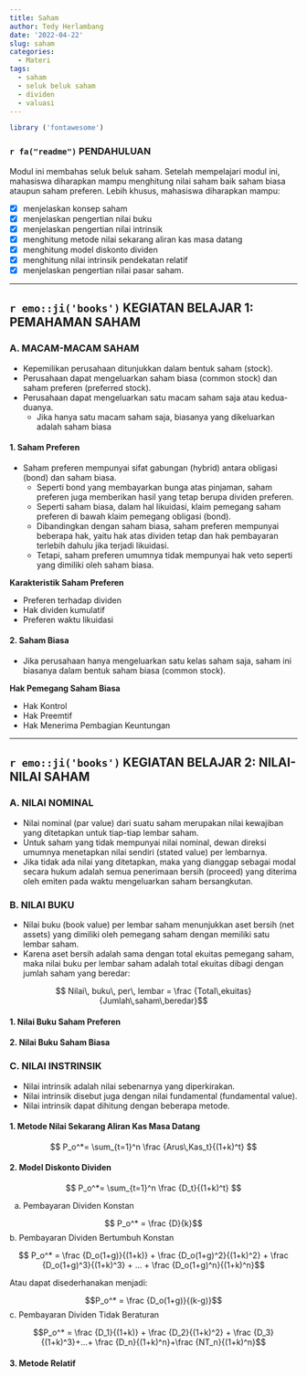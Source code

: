 ```yaml
---
title: Saham
author: Tedy Herlambang
date: '2022-04-22'
slug: saham
categories:
  - Materi
tags:
  - saham
  - seluk beluk saham
  - dividen
  - valuasi
---
```


```r
library ('fontawesome')
```

### `r fa("readme")` PENDAHULUAN

Modul ini membahas seluk beluk saham. Setelah mempelajari modul ini, mahasiswa diharapkan mampu menghitung nilai saham baik saham biasa ataupun saham preferen. Lebih khusus, mahasiswa diharapkan mampu:

- [x] menjelaskan konsep saham
- [x] menjelaskan pengertian nilai buku
- [x] menjelaskan pengertian nilai intrinsik
- [x] menghitung metode nilai sekarang aliran kas masa datang
- [x] menghitung model diskonto dividen
- [x] menghitung nilai intrinsik pendekatan relatif
- [x] menjelaskan pengertian nilai pasar saham.


---

## `r emo::ji('books')` KEGIATAN BELAJAR 1: PEMAHAMAN SAHAM
### A. MACAM-MACAM SAHAM

- Kepemilikan perusahaan ditunjukkan dalam bentuk saham (stock). 
- Perusahaan dapat mengeluarkan saham biasa (common stock) dan saham preferen (preferred stock). 
- Perusahaan dapat mengeluarkan satu macam saham saja atau kedua-duanya. 
  + Jika hanya satu macam saham saja, biasanya yang dikeluarkan adalah saham biasa
  
#### 1. Saham Preferen

- Saham preferen mempunyai sifat gabungan (hybrid) antara obligasi (bond) dan saham biasa.
  + Seperti bond yang membayarkan bunga atas pinjaman, saham preferen juga memberikan hasil yang tetap berupa dividen preferen. 
  + Seperti saham biasa, dalam hal likuidasi, klaim pemegang saham preferen di bawah klaim pemegang obligasi (bond). 
  + Dibandingkan dengan saham biasa, saham preferen mempunyai beberapa hak, yaitu hak atas dividen tetap dan hak pembayaran terlebih dahulu jika terjadi likuidasi. 
  + Tetapi, saham preferen umumnya tidak mempunyai hak veto seperti yang dimiliki oleh saham biasa.

**Karakteristik Saham Preferen**

- Preferen terhadap dividen
- Hak dividen kumulatif
- Preferen waktu likuidasi

#### 2. Saham Biasa

- Jika perusahaan hanya mengeluarkan satu kelas saham saja, saham ini biasanya dalam bentuk saham biasa (common stock).

**Hak Pemegang Saham Biasa**

- Hak Kontrol
- Hak Preemtif
- Hak Menerima Pembagian Keuntungan


---

## `r emo::ji('books')` KEGIATAN BELAJAR 2: NILAI-NILAI SAHAM
### A. NILAI NOMINAL

- Nilai nominal (par value) dari suatu saham merupakan nilai kewajiban yang ditetapkan untuk tiap-tiap lembar saham. 
- Untuk saham yang tidak mempunyai nilai nominal, dewan direksi umumnya menetapkan nilai sendiri (stated value) per lembarnya. 
- Jika tidak ada nilai yang ditetapkan, maka yang dianggap sebagai modal secara hukum adalah semua penerimaan bersih (proceed) yang diterima oleh emiten pada waktu mengeluarkan saham bersangkutan.

### B. NILAI BUKU

- Nilai buku (book value) per lembar saham menunjukkan aset bersih (net assets) yang dimiliki oleh pemegang saham dengan memiliki satu lembar saham. 
- Karena aset bersih adalah sama dengan total ekuitas pemegang saham, maka nilai buku per lembar saham adalah total ekuitas dibagi dengan jumlah saham yang beredar:

$$ Nilai\, buku\, per\, lembar = \frac {Total\,ekuitas}{Jumlah\,saham\,beredar}$$

#### 1. Nilai Buku Saham Preferen

#### 2. Nilai Buku Saham Biasa

### C. NILAI INSTRINSIK

- Nilai intrinsik adalah nilai sebenarnya yang diperkirakan. 
- Nilai intrinsik disebut juga dengan nilai fundamental (fundamental value). 
- Nilai intrinsik dapat dihitung dengan beberapa metode.


#### 1. Metode Nilai Sekarang Aliran Kas Masa Datang


$$ P_o^*= \sum_{t=1}^n \frac {Arus\,Kas_t}{(1+k)^t}  $$

#### 2. Model Diskonto Dividen


$$ P_o^*= \sum_{t=1}^n \frac {D_t}{(1+k)^t}  $$


a. Pembayaran Dividen Konstan

$$ P_o^* = \frac {D}{k}$$
b. Pembayaran Dividen Bertumbuh Konstan

$$ P_o^* = \frac {D_o(1+g)}{(1+k)} + \frac {D_o(1+g)^2}{(1+k)^2} + \frac {D_o(1+g)^3}{(1+k)^3} + ... + \frac {D_o(1+g)^n}{(1+k)^n}$$

Atau dapat disederhanakan menjadi:

$$P_o^* = \frac {D_o(1+g)}{(k-g)}$$
c. Pembayaran Dividen Tidak Beraturan

$$P_o^* = \frac {D_1}{(1+k)} + \frac {D_2}{(1+k)^2} + \frac {D_3}{(1+k)^3}+...+ \frac {D_n}{(1+k)^n}+\frac {NT_n}{(1+k)^n}$$

#### 3. Metode Relatif

\begin{align*}
P_o^* &= \frac {P_o}{E_1} * E_1\\
P_o^* &= PER * E_1
\end{align*}

<!-- AddToAny BEGIN -->
<div class="a2a_kit a2a_kit_size_16 a2a_default_style"; data-a2a-url="https://bangtedy.github.io/porto" data-a2a-title="Saham">
<a class="a2a_button_facebook"></a>
<a class="a2a_button_twitter"></a>
<a class="a2a_button_whatsapp"></a>
<a class="a2a_button_telegram"></a>
</div>
<script async src="https://static.addtoany.com/menu/page.js"></script>
<!-- AddToAny END -->